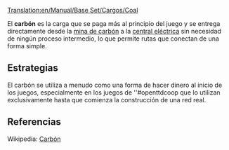 [[Translation:en/Manual/Base Set/Cargos/Coal]]

{{es/Carga| carga  = Carbón
| imagen = Coal.png
| producida = [[es/Manual/Base Set/Industries/Mina de carbón|Mina de carbón]]
| aceptada  = [[es/Manual/Base Set/Industries/Central eléctrica|Central eléctrica]]
}}
El '''carbón''' es la carga que se paga más al principio del juego y se entrega directamente desde la [[es/mina de carbón|mina de carbón]] a la [[es/central eléctrica|central eléctrica]] sin necesidad de ningún proceso intermedio, lo que permite rutas que conectan de una forma simple.

==Estrategias==
El carbón se utiliza a menudo como una forma de hacer dinero al inicio de los juegos, especialmente en los juegos de ''#openttdcoop que lo utilizan exclusivamente hasta que comienza la construcción de una red real.

==Referencias==
Wikipedia: [https://www.wikipedia.org/wiki/es:carbón Carbón]
